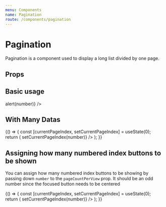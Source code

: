 ```yaml
---
menu: Components
name: Pagination
route: /components/pagination
---
```



# Pagination

Pagination is a component used to display a long list divided by one page.

## Props

<Props of={Pagination} />

## Basic usage

<Playground>
  <PlayGroundContainer>
    <Pagination currentPageIndex={0} totalPageIndex={1} onChange={number => alert(number)} />
  </PlayGroundContainer>
</Playground>

## With Many Datas

<Playground>
  {() => {
    const [currentPageIndex, setCurrentPageIndex] = useState(0);
    return (
      <Pagination
        currentPageIndex={currentPageIndex}
        totalPageIndex={8}
        onChange={number => setCurrentPageIndex(number)}
      />
    );
  }}
</Playground>

## Assigning how many numbered index buttons to be shown

You can assign how many numbered index buttons to be showing by passing down
`number` to the `pageCountPerView` prop. It should be an odd
number since the focused button needs to be centered

<Playground>
  {() => {
    const [currentPageIndex, setCurrentPageIndex] = useState(0);
    return (
      <Pagination
        currentPageIndex={currentPageIndex}
        totalPageIndex={15}
        pageCountPerView={9}
        onChange={number => setCurrentPageIndex(number)}
      />
    );
  }}
</Playground>
